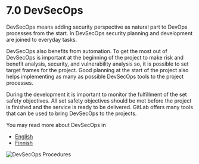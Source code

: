 # 7.0 DevSecOps

DevSecOps means adding security perspective as natural part to DevOps processes from the start. In DevSecOps security planning and development are joined to everyday tasks. 

DevSecOps also benefits from automation. To get the most out of DevSecOps is important at the beginning of the project to make risk and benefit analysis, security, and vulnerability analysis so, it is possible to set target frames for the project. Good planning at the start of the project also helps implementing as many as possible DevSecOps tools to the project processes. 

During the development it is important to monitor the fulfillment of the set safety objectives. All set safety objectives should be met before the project is finished and the service is ready to be delivered.
GitLab offers many tools that can be used to bring DevSecOps to the projects. 

You may read more about DevSecOps in 
- [English](https://www.redhat.com/en/topics/devops/what-is-devsecops)
- [Finnish](https://www.leijonasecurity.fi/2019/10/31/miksi-tarvitsemme-devsecopsia/)

<Image src="/assets/Green-Book-Images/DevSecOps_Procedures.png" alt="DevSecOps Procedures" width={750} height={370} priority />  

